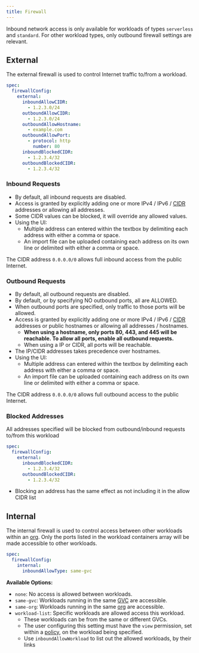 ```yaml
---
title: Firewall
---
```


<Info>

Inbound network access is only available for workloads of types `serverless` and `standard`. For other workload types, only outbound firewall settings are relevant.

</Info>

## External

The external firewall is used to control Internet traffic to/from a workload.

```yaml YAML
spec:
  firewallConfig:
    external:
      inboundAllowCIDR:
        - 1.2.3.0/24
      outboundAllowCIDR:
        - 1.2.3.0/24
      outboundAllowHostname:
        - example.com
      outboundAllowPort:
        - protocol: http
          number: 80
      inboundBlockedCIDR:
        - 1.2.3.4/32
      outboundBlockedCIDR:
        - 1.2.3.4/32
```

### Inbound Requests

- By default, all inbound requests are disabled.
- Access is granted by explicitly adding one or more IPv4 / IPv6 / [CIDR](https://en.wikipedia.org/wiki/Classless_Inter-Domain_Routing) addresses or allowing all addresses.
- Some CIDR values can be blocked, it will override any allowed values.
- Using the UI:
  - Multiple address can entered within the textbox by delimiting each address with either a comma or space.
  - An import file can be uploaded containing each address on its own line or delimited with either a comma or space.

<Tip>

The CIDR address `0.0.0.0/0` allows full inbound access from the public Internet.

</Tip>

### Outbound Requests

- By default, all outbound requests are disabled.
- By default, or by specifying NO outbound ports, all are ALLOWED.
- When outbound ports are specified, only traffic to those ports will be allowed.
- Access is granted by explicitly adding one or more IPv4 / IPv6 / [CIDR](https://en.wikipedia.org/wiki/Classless_Inter-Domain_Routing) addresses or public hostnames or allowing all addresses / hostnames.
  - **When using a hostname, only ports 80, 443, and 445 will be reachable. To allow all ports, enable all outbound requests.**
  - When using a IP or CIDR, all ports will be reachable.
- The IP/CIDR addresses takes precedence over hostnames.
- Using the UI:
  - Multiple address can entered within the textbox by delimiting each address with either a comma or space.
  - An import file can be uploaded containing each address on its own line or delimited with either a comma or space.

<Tip>

The CIDR address `0.0.0.0/0` allows full outbound access to the public Internet.

</Tip>

### Blocked Addresses

All addresses specified will be blocked from outbound/inbound requests to/from this workload

```yaml YAML
spec:
  firewallConfig:
    external:
      inboundBlockedCIDR:
        - 1.2.3.4/32
      outboundBlockedCIDR:
        - 1.2.3.4/32
```

- Blocking an address has the same effect as not including it in the allow CIDR list

## Internal

The internal firewall is used to control access between other workloads within an [org](/reference/org). Only the ports listed in the workload containers array will be made accessible to other workloads.

```yaml YAML
spec:
  firewallConfig:
    internal:
      inboundAllowType: same-gvc
```

**Available Options:**

- `none`: No access is allowed between workloads.
- `same-gvc`: Workloads running in the same [GVC](/reference/gvc) are accessible.
- `same-org`: Workloads running in the same [org](/reference/org) are accessible.
- `workload-list`: Specific workloads are allowed access this workload.
  - These workloads can be from the same or different GVCs.
  - The user configuring this setting must have the `view` permission, set within a [policy](/reference/policy#permissions), on the workload being specified.
  - Use `inboundAllowWorkload` to list out the allowed workloads, by their links
